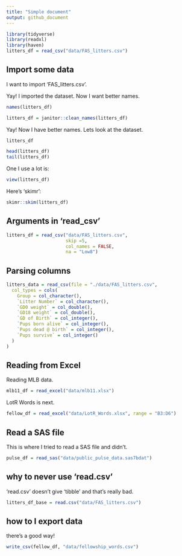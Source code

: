 ```yaml
---
title: "Simple document"
output: github_document
---
```


```r
library(tidyverse)
library(readxl)
library(haven)
litters_df = read_csv("data/FAS_litters.csv")
```

## Import some data

I want to import 'FAS_litters.csv'.

Yay! I imported the dataset. Now I want better names.

```r
names(litters_df)

litters_df = janitor::clean_names(litters_df)
```

Yay! Now I have better names. Lets look at the dataset.

```r
litters_df

head(litters_df)
tail(litters_df)
```

One I use a lot is:

```r
view(litters_df)
```

Here's 'skimr':

```r
skimr::skim(litters_df)
```

## Arguments in 'read_csv'
```r
litters_df = read_csv("data/FAS_litters.csv",
                      skip =5,
                      col_names = FALSE, 
                      na = "Low8")
```

## Parsing columns 
```r
litters_data = read_csv(file = "./data/FAS_litters.csv",
  col_types = cols(
    Group = col_character(),
    `Litter Number` = col_character(),
    `GD0 weight` = col_double(),
    `GD18 weight` = col_double(),
    `GD of Birth` = col_integer(),
    `Pups born alive` = col_integer(),
    `Pups dead @ birth` = col_integer(),
    `Pups survive` = col_integer()
  )
)
```

## Reading from Excel

Reading MLB data.
```r
mlb11_df = read_excel("data/mlb11.xlsx")
```

LotR Words is next.

```r
fellow_df = read_excel("data/LotR_Words.xlsx", range = "B3:D6")
```

## Read a SAS file

This is where I tried to read a SAS file and didn't.
```r
pulse_df = read_sas("data/public_pulse_data.sas7bdat")
```

## why to never use 'read.csv'

'read.csv' doesn't give 'tibble' and that's really bad.

```r
litters_df_base = read.csv("data/FAS_litters.csv")
```

## how to I export data

there's a good way!

```r
write_csv(fellow_df, "data/fellowship_words.csv")
```

 